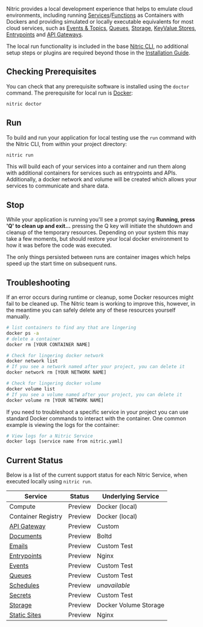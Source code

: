 Nitric provides a local development experience that helps to emulate cloud environments, including running [Services](./services)/[Functions](./services-functions) as Containers with Dockers and providing simulated or locally executable equivalents for most cloud services, such as [Events & Topics](./events), [Queues](./queues), [Storage](./storage), [KeyValue Stores](./key-value), [Entrypoints](./entrypoints) and [API Gateways](./api-gateways).

The local run functionality is included in the base [Nitric CLI](./nitric-cli), no additional setup steps or plugins are required beyond those in the [Installation Guide](./installation).

## Checking Prerequisites

You can check that any prerequisite software is installed using the `doctor` command. The prerequisite for local run is [Docker](https://docker.com):

```bash
nitric doctor
```

## Run

To build and run your application for local testing use the `run` command with the Nitric CLI, from within your project directory:

```bash
nitric run
```

This will build each of your services into a container and run them along with additional containers for services such as entrypoints and APIs. Additionally, a docker network and volume will be created which allows your services to communicate and share data.

## Stop

While your application is running you'll see a prompt saying **Running, press 'Q' to clean up and exit...** pressing the Q key will initiate the shutdown and cleanup of the temporary resources. Depending on your system this may take a few moments, but should restore your local docker environment to how it was before the code was executed.

The only things persisted between runs are container images which helps speed up the start time on subsequent runs.

## Troubleshooting

If an error occurs during runtime or cleanup, some Docker resources might fail to be cleaned up. The Nitric team is working to improve this, however, in the meantime you can safely delete any of these resources yourself manually.

```bash
# list containers to find any that are lingering
docker ps -a
# delete a container
docker rm [YOUR CONTAINER NAME]

# Check for lingering docker network
docker network list
# If you see a network named after your project, you can delete it
docker network rm [YOUR NETWORK NAME]

# Check for lingering docker volume
docker volume list
# If you see a volume named after your project, you can delete it
docker volume rm [YOUR NETWORK NAME]
```

If you need to troubleshoot a specific service in your project you can use standard Docker commands to interact with the container. One common example is viewing the logs for the container:

```bash
# View logs for a Nitric Service
docker logs [service name from nitric.yaml]
```

## Current Status

Below is a list of the current support status for each Nitric Service, when executed locally using `nitric run`.

| **Service**                             | **Status** | **Underlying Service** |
| --------------------------------------- | ---------- | ---------------------- |
| Compute                                 | Preview    | Docker (local)         |
| Container Registry                      | Preview    | Docker (local)         |
| [API Gateway](../services/api-gateways) | Preview    | Custom                 |
| [Documents](../services/documents)      | Preview    | Boltd                  |
| [Emails](../services/emails)            | Preview    | Custom Test            |
| [Entrypoints](../services/entrypoints)  | Preview    | Nginx                  |
| [Events](../services/events)            | Preview    | Custom Test            |
| [Queues](../services/queues)            | Preview    | Custom Test            |
| [Schedules](../services/schedules)      | Preview    | _unavailable_          |
| [Secrets](../services/secrets)          | Preview    | Custom Test            |
| [Storage](../services/storage)          | Preview    | Docker Volume Storage  |
| [Static Sites](../services/sites)       | Preview    | Nginx                  |
